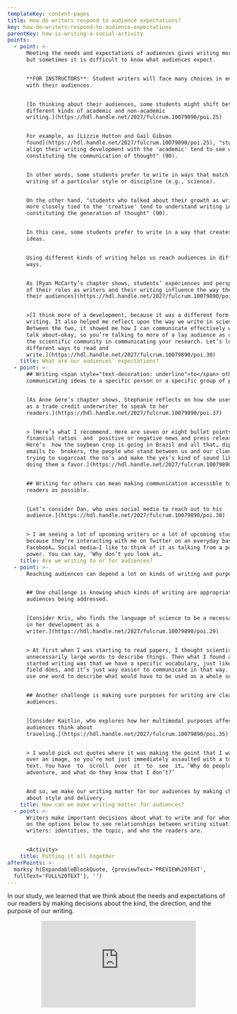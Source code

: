 ```yaml
---
templateKey: content-pages
title: How do writers respond to audience expectations?
key: how-do-writers-respond-to-audience-expectations
parentKey: how-is-writing-a-social-activity
points:
  - point: >-
      Meeting the needs and expectations of audiences gives writing more impact,
      but sometimes it is difficult to know what audiences expect.


      **FOR INSTRUCTORS**: Student writers will face many choices in engaging
      with their audiences. 


      [In thinking about their audiences, some students might shift between
      different kinds of academic and non-academic
      writing.](https://hdl.handle.net/2027/fulcrum.10079890/poi.25) 


      For example, as [Lizzie Hutton and Gail Gibson
      found](https://hdl.handle.net/2027/fulcrum.10079890/poi.25), "students who
      align their writing development with the 'academic' tend to see writing as
      constituting the communication of thought" (90).


      In other words, some students prefer to write in ways that match the
      writing of a particular style or discipline (e.g., science).


      On the other hand, "students who talked about their growth as writers as
      more closely tied to the 'creative' tend to understand writing instead as
      constituting the generation of thought" (90). 


      In this case, some students prefer to write in a way that creates new
      ideas.


      Using different kinds of writing helps us reach audiences in different
      ways.


      As [Ryan McCarty’s chapter shows, students’ experiences and perspectives
      of their roles as writers and their writing influence the way they see
      their audiences](https://hdl.handle.net/2027/fulcrum.10079890/poi.30). 


      >[I think more of a development, because it was a different form of
      writing. It also helped me reflect upon the way we write in science.
      Between the two, it showed me how I can communicate effectively when we do
      talk about—okay, so you’re talking to more of a lay audience as opposed to
      the scientific community in communicating your research. Let’s look at
      different ways to read and
      write.](https://hdl.handle.net/2027/fulcrum.10079890/poi.30)
    title: What are our audiences’ expectations?
  - point: >-
      ## Writing <span style="text-decoration: underline">to</span> others means
      communicating ideas to a specific person or a specific group of people.


      [As Anne Gere’s chapter shows, Stephanie reflects on how she uses writing
      as a trade credit underwriter to speak to her
      readers.](https://hdl.handle.net/2027/fulcrum.10079890/poi.37) 


      > [Here’s what I recommend. Here are seven or eight bullet points of
      financial ratios  and  positive or negative news and press releases.
      Here’s  how the soybean crop is going in Brazil and all that… diplomatic
      emails to  brokers, the people who stand between us and our clients,
      trying to sugarcoat the no’s and make the yes’s kind of sound like we’re
      doing them a favor.](https://hdl.handle.net/2027/fulcrum.10079890/poi.37)


      ## Writing for others can mean making communication accessible to as many
      readers as possible.


      [Let’s consider Dan, who uses social media to reach out to his
      audience.](https://hdl.handle.net/2027/fulcrum.10079890/poi.38) 


      > I am seeing a lot of upcoming writers or a lot of upcoming students,
      because they’re interacting with me on Twitter on an everyday basis or on
      Facebook… Social media—I like to think of it as talking from a position of
      power. You can say, ‘Why don’t you look at…
    title: Are we writing to or for audiences?
  - point: >-
      Reaching audiences can depend a lot on kinds of writing and purpose.


      ## One challenge is knowing which kinds of writing are appropriate for the
      audiences being addressed.


      [Consider Kris, who finds the language of science to be a necessary step
      in her development as a
      writer.](https://hdl.handle.net/2027/fulcrum.10079890/poi.29)


      > At first when I was starting to read papers, I thought scientists used
      unnecessarily large words to describe things. Then what I found as I
      started writing was that we have a specific vocabulary, just like any
      field does, and it’s just way easier to communicate in that way. You can
      use one word to describe what would have to be used as a whole sentence.


      ## Another challenge is making sure purposes for writing are clear to
      audiences.


      [Consider Kaitlin, who explores how her multimodal purposes affect how her
      audiences think about
      traveling.](https://hdl.handle.net/2027/fulcrum.10079890/poi.35)


      > I would pick out quotes where it was making the point that I wanted, but
      over an image, so you’re not just immediately assaulted with a ton of
      text. You have  to  scroll  over  it  to  see  it… ‘Why do people
      adventure, and what do they know that I don’t?’


      And so, we make our writing matter for our audiences by making choices
      about style and delivery.
    title: How can we make writing matter for audiences?
  - point: >-
      Writers make important decisions about what to write and for whom. Click
      on the options below to see relationships between writing situations and
      writers: identities, the topic, and who the readers are.


      <Activity>
    title: Putting it all together
afterPoints: >-
  marksy h(ExpandableBlockQuote, {previewText='PREVIEW%20TEXT',
  fullText='FULL%20TEXT'}, '')
---
```

In our study, we learned that we think about the needs and expectations of our readers by making decisions about the kind, the direction, and the purpose of our writing.<div data-block-type='video' style='width:auto; page-break-inside:avoid; -webkit-column-break-inside:avoid; break-inside:avoid; max-width:350px; margin:auto'><div style='overflow:hidden; padding-bottom:56.25%; position:relative; height:0;'><iframe src='https://www.fulcrum.org/embed?hdl=2027/fulcrum.1v53jx99p' title='Test%20Title' style='overflow:hidden; border-width:0; left:0; top:0; width:100%; height:100%; position:absolute;'></iframe></div></div><ExpandableBlockQuote previewText="Test%20Block%20Quote%20Preview" fullText="Test%20Block%20Quote%20Full%20Text" />
